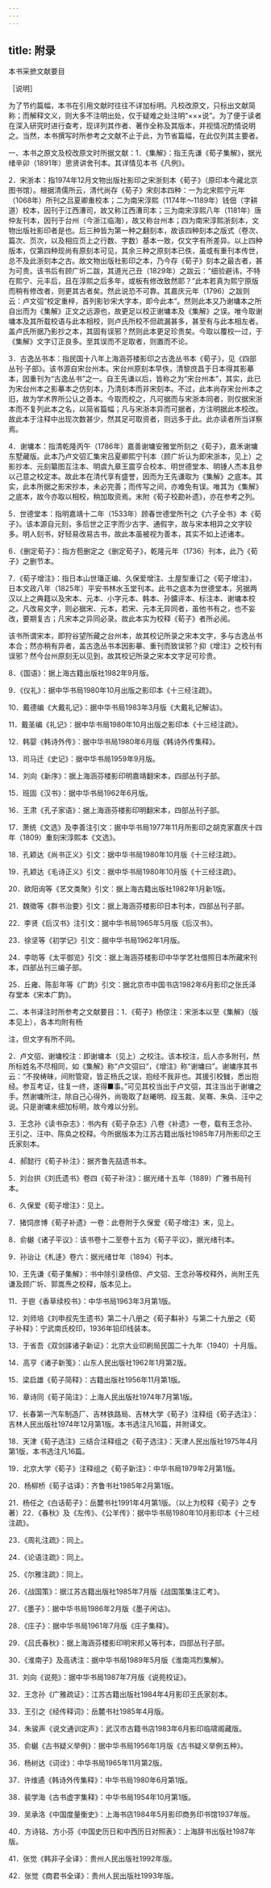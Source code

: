 ```yaml
---
---
---
```

title: 附录
---




本书采摭文献要目

［说明］

为了节约篇幅，本书在引用文献时往往不详加标明。凡校改原文，只标出文献简称；而解释文义，则大多不注明出处，仅于疑难之处注明“×××说”。为了便于读者在深入研究时进行查考，现详列其作者、著作全称及其版本，并视情况酌情说明之。当然，本书撰写时所参考之文献不止于此，为节省篇幅，在此仅列其主要者。

一、本书之原文及校改原文时所据文献：1．《集解》：指王先谦《荀子集解》，据光绪辛卯（1891年）思贤讲舍刊本。其详情见本书《凡例》。

2．宋浙本：指1974年12月文物出版社影印之宋浙刻本《荀子》（原印本今藏北京图书馆）。根据清儒所云，清代尚存《荀子》宋刻本四种：一为北宋熙宁元年（1068年）所刊之吕夏卿重校本；二为南宋淳熙（1174年～1189年）钱佃（字耕道）校本，因刊于江西漕司，故又称江西漕司本；三为南宋淳熙八年（1181年）唐仲友刊本，因刊于台州（今浙江临海），故又称台州本；四为南宋淳熙浙刻本，文物出版社影印者是也。后三种皆为第一种之翻刻本，故该四种刻本之版式（卷次、篇次、页次，以及相应页上之行数、字数）基本一致，仅文字有所差异。以上四种版本，仅第四种现尚有原刻本可见，其余三种之原刻本已佚，虽或有重刊本传世，总不及此浙刻本之古。故文物出版社影印之本，乃今存《荀子》刻本之最古者，甚为可贵。该书后有顾广圻二跋，其道光己丑（1829年）之跋云：“细验避讳，不特在熙宁、元丰后，且在淳熙之后多年，或板有修改致然耶？”此本若真为熙宁原版而稍有修改者，则更其古者矣。然此说恐不可靠。其嘉庆元年（1796）之跋则云：卢文弨“校定重梓，首列影钞宋大字本，即今此本”。然则此本又乃谢墉本之所自出而为《集解》正文之远源也，故更足以校正谢墉本及《集解》之误。唯今取谢墉本及其所载校语与此本相校，则卢氏所校不但疏漏甚多，甚至有与此本相左者。盖卢氏所据乃影抄之本，其固有误邪？然则此本更足珍贵矣。今取以覆校一过，于《集解》文字订正良多。至其误而不足取者，则置而不论。

3．古逸丛书本：指民国十八年上海涵芬楼影印之古逸丛书本《荀子》，见《四部丛刊·子部》。该书源自宋台州本。宋台州原刻本早佚，清黎庶昌于日本得其影摹本，因重刊为“古逸丛书”之一。自王先谦以后，皆称之为“宋台州本”，其实，此已为宋台州本之影摹本之仿刻本，乃清刻本而非宋刻本。不过，此本尚存宋台州本之旧，故为学术界所公认之善本。今取而校之，凡可据而与宋浙本同者，则仅据宋浙本而不复列此本之名，以简省篇幅；凡与宋浙本异而可据者，方注明据此本校改。故此本于注释中出现次数甚少，然其足可取资者，则远多于此。此亦读者所当详察焉。

4．谢墉本：指清乾隆丙午（1786年）嘉善谢墉安雅堂所刻之《荀子》，嘉禾谢墉东墅藏版。此本乃卢文弨汇集宋吕夏卿熙宁刊本（顾广圻认为即宋浙本，见上）之影抄本、元刻纂图互注本、明虞九章王震亨合校本、明世德堂本、明锺人杰本且参以己意之校定本。故此本在清代享有盛誉，因而为王先谦取为《集解》之底本。其实，此本所据之影宋抄本，未必完善；而传写之间，亦难免有误。唯其为《集解》之底本，故今亦取以相校，稍加取资焉。末附《荀子校勘补遗》，亦在参考之列。

5．世德堂本：指明嘉靖十二年（1533年）顾春世德堂所刊之《六子全书》本《荀子》。该本源自元刻，多后世之正字而少古字、通假字，故与宋本相异之文字较多。明人刻书，好轻易改易古书，故此本虽被视为善本，其实不如上述诸本。

6．《删定荀子》：指方苞删定之《删定荀子》，乾隆元年（1736）刊本，此乃《荀子》之删节本。

7．《荀子增注》：指日本山世璠正编、久保爱增注、土屋型重订之《荀子增注》，日本文政八年（1825年）平安书林水玉堂刊本。此书之底本为世德堂本，另据两汉以上之典籍以及宋本、元本、小字元本、韩本、孙鑛评本、标注本、谢墉本校之。凡改易文字，则必据宋、元本，若宋、元本无异同者，虽他书有之，也不妄改，要期复古；凡宋本之异同必录。故此本实为校释《荀子》者所必阅。

该书所谓宋本，即狩谷望所藏之台州本，故其校记所录之宋本文字，多与古逸丛书本合；然亦稍有异者，盖古逸丛书本因影摹、重刊而致误邪？抑《增注》之校刊有误邪？然今台州原刻无以见到，故其校记所录之宋本文字足可珍贵。

8．《国语》：据上海古籍出版社1982年9月版。

9．《仪礼》：据中华书局1980年10月出版之影印本《十三经注疏》。

10．戴德编《大戴礼记》：据中华书局1983年3月版《大戴礼记解诂》。

11．戴圣编《礼记》：据中华书局1980年10月出版之影印本《十三经注疏》。

12．韩婴《韩诗外传》：据中华书局1980年6月版《韩诗外传集释》。

13．司马迁《史记》：据中华书局1959年9月版。

14．刘向《新序》：据上海涵芬楼影印明嘉靖翻宋本，四部丛刊子部。

15．班固《汉书》：据中华书局1962年6月版。

16．王肃《孔子家语》：据上海涵芬楼影印明翻宋本，四部丛刊子部。

17．萧统《文选》及李善注引文：据中华书局1977年11月所影印之胡克家嘉庆十四年（1809）重刻宋淳熙本《文选》。

18．孔颖达《尚书正义》引文：据中华书局1980年10月版《十三经注疏》。

19．孔颖达《毛诗正义》引文：据中华书局1980年10月版《十三经注疏》。

20．欧阳询等《艺文类聚》引文：据上海古籍出版社1982年1月新1版。

21．魏徵等《群书治要》引文：据上海涵芬楼影印日本刊本，四部丛刊子部。

22．李贤《后汉书》注引文：据中华书局1965年5月版《后汉书》。

23．徐坚等《初学记》引文：据中华书局1962年1月版。

24．李昉等《太平御览》引文：据上海涵芬楼影印中华学艺社借照日本所藏宋刊本，四部丛刊三编子部。

25．丘雍、陈彭年等《广韵》引文：据北京市中国书店1982年6月影印之张氏泽存堂本《宋本广韵》。

二、本书译注时所参考之文献要目：1．《荀子》杨倞注：宋浙本以至《集解》（版本见上），各本均附有杨

注，但文字有所不同。

2．卢文弨、谢墉校注：即谢墉本（见上）之校注。该本校注，后人亦多附刊，然所标姓名不尽相同，如《集解》称“卢文弨曰”，《增注》称“谢墉曰”。谢墉序其书云：“不揆梼昧，间附管窥，皆正杨氏之误，抱经不我非也。其援引校雠，悉出抱经。参互考证，往复一终，遂得■事。”可见其校当出于卢文弨，其注当出于谢墉之手。然谢墉所注，除自己心得外，尚吸取了赵曦明、段玉裁、吴骞、朱奂、汪中之说。只是谢墉未细加标明，故今难以分别。

3．王念孙《读书杂志》：书内有《荀子杂志》八卷《补遗》一卷，载有王念孙、王引之、汪中、陈奂之校释。今所据版本为江苏古籍出版社1985年7月所影印之王氏家刻本。

4．郝懿行《荀子补注》：据齐鲁先喆遗书本。

5．刘台拱《刘氏遗书》卷四《荀子补注》：据光绪十五年（1889）广雅书局刊本。

6．久保爱《荀子增注》：见上。

7．猪饲彦博《荀子补遗》一卷：此卷附于久保爱《荀子增注》末，见上。

8．俞樾《诸子平议》：该书卷十二至卷十五为《荀子平议》，据光绪刊本。

9．孙诒让《札迻》卷六：据光绪廿年（1894）刊本。

10．王先谦《荀子集解》：书中除引录杨倞、卢文弨、王念孙等校释外，尚附王先谦及顾广圻、郭嵩焘之校释，版本见上。

11．于鬯《香草续校书》：中华书局1963年3月第1版。

12．刘师培《刘申叔先生遗书》第二十八册之《荀子斠补》与第二十九册之《荀子补释》：宁武南氏校印，1936年铅印线装本。

13．于省吾《双剑誃诸子新证》：北京大业印刷局民国二十九年（1940）十月版。

14．高亨《诸子新笺》：山东人民出版社1962年1月第2版。

15．梁启雄《荀子简释》：古籍出版社1956年11月第1版。

16．章诗同《荀子简注》：上海人民出版社1974年7月第1版。

17．长春第一汽车制造厂、吉林铁路局、吉林大学《荀子》注释组《荀子选注》：吉林人民出版社1974年12月第1版。本书选注凡16篇，并附译文。

18．天津《荀子选注》三结合注释组之《荀子选注》：天津人民出版社1975年4月第1版，本书选注凡16篇。

19．北京大学《荀子》注释组之《荀子新注》：中华书局1979年2月第1版。

20．杨柳桥《荀子诂译》：齐鲁书社1985年2月第1版。

21．杨任之《白话荀子》：岳麓书社1991年4月第1版。（以上为校释《荀子》之专著）22．《春秋》及《左传》、《公羊传》：据中华书局1980年10月影印本《十三经注疏》。

23．《周礼注疏》：同上。

24．《论语注疏》：同上。

25．《尔雅注疏》：同上。

26．《战国策》：据江苏古籍出版社1985年7月版《战国策集注汇考》。

27．《墨子》：据中华书局1986年2月版《墨子闲诂》。

28．《庄子》：据中华书局1961年7月版《庄子集释》。

29．《吕氏春秋》：据上海涵芬楼影印明宋邦乂等刊本，四部丛刊子部。

30．《淮南子》及高诱注：据中华书局1989年5月版《淮南鸿烈集解》。

31．刘向《说苑》：据中华书局1987年7月版《说苑校证》。

32．王念孙《广雅疏证》：江苏古籍出版社1984年4月影印王氏家刻本。

33．王引之《经传释词》：岳麓书社1985年4月版。

34．朱骏声《说文通训定声》：武汉市古籍书店1983年6月影印临啸阁藏版。

35．俞樾《古书疑义举例》：据中华书局1956年1月版《古书疑义举例五种》。

36．杨树达《词诠》：中华书局1965年11月第2版。

37．许维遹《韩诗外传集释》：中华书局1980年6月第1版。

38．裴学海《古书虚字集释》：中华书局1954年10月第1版。

39．吴承洛《中国度量衡史》：上海书店1984年5月影印商务印书馆1937年版。

40．方诗铭、方小芬《中国史历日和中西历日对照表》：上海辞书出版社1987年版。

41．张觉《韩非子全译》：贵州人民出版社1992年版。

42．张觉《商君书全译》：贵州人民出版社1993年版。
